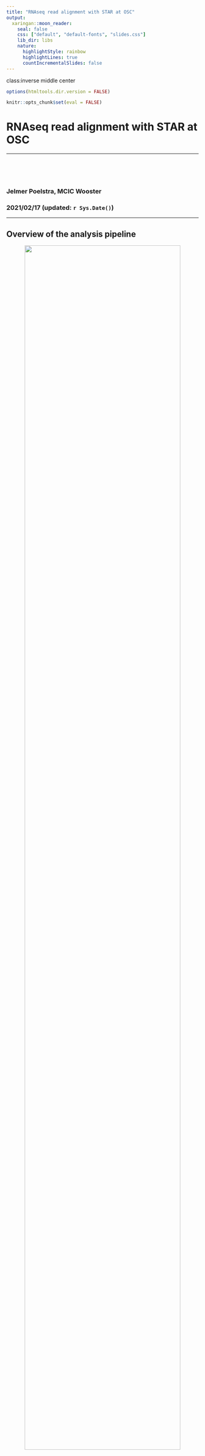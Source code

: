 ```yaml
---
title: "RNAseq read alignment with STAR at OSC"
output:
  xaringan::moon_reader:
    seal: false
    css: ["default", "default-fonts", "slides.css"]
    lib_dir: libs
    nature:
      highlightStyle: rainbow
      highlightLines: true
      countIncrementalSlides: false
---
```

class:inverse middle center

```r
options(htmltools.dir.version = FALSE)

knitr::opts_chunk$set(eval = FALSE)
```

# RNAseq read alignment with STAR at OSC

----

<br> <br> <br>

### Jelmer Poelstra, MCIC Wooster
### 2021/02/17 (updated: `r Sys.Date()`)
  
---

## Overview of the analysis pipeline

<p align="center">
<img src=img/pipeline-overview2.png width="90%">
</p>

---

## Aligning RNAseq reads

The purpose of aligning reads, also known as *mapping*:  
**determine where in the genome each read originates from.**
  
Aligning RNAseq reads is more challenging than DNA reads:
due to *splicing*, many reads can't be simply be mapped wholly to the genome.
  
Moreover, there is often *alternative splicing*,
such that a single "correct" reference is simply not applicable.

<figure>
<p align="center">
<img src="img/DNA_alternative_splicing.gif" width="75%">
<figcaption>Figure from <a href="https://en.wikipedia.org/wiki/Alternative_splicing#/media/File:DNA_alternative_splicing.gif">Wikipedia</a></figcaption>
</p>
</figure>

---

## Aligning RNAseq reads (cont.)

Three different strategies are possible &ndash; but mapping to the genome
is preferable as long as a reference genome is available:

<br>

<figure>
<p align="center">
<img src="img/mapping-strategies.png" width="85%">
<figcaption>Figures from <a href="https://www.nature.com/articles/nmeth1010-793">Cloonan & Grimmond 2010</a></figcaption>
</p>
</figure>

---

## Aligning RNAseq reads (cont.)

Therefore, RNAseq mappers have to be "splice-aware":

<br>

<figure>
<p align="center">
<img src="img/star-map.png" width="80%">
<figcaption>Figure from Dobin et al. 2013</figcaption>
</p>
</figure>

---

## Alignment output: SAM/BAM files

- SAM/BAM files contain the original reads *along with the genomic coordinates
  to which they were mapped* (and more information).

- We get 1 SAM/BAM file for each sample with both the forward and the reverse
  reads (not 2 separate files like for FASTQ files).

--

- SAM is an uncompressed text file and BAM is its binary, compressed counterpart.
  
  - SAM: Sequence Alignment/Map
  
  - BAM: Binary Alignment/Map

  - Most software can work directly with BAM files, and you can use programs
    like Samtools to view them.
  
- For subsequent analyses, BAM files usually also need to be *sorted* by
  genomic coordinates (e.g. with Samtools but also STAR).

---

## The STAR aligner

**About STAR:**

- STAR is an acronym for "Spliced Transcripts Alignment to a Reference".

- Reference paper &ndash; Dobin et al. 2013, *Bioinformatics*: [STAR: ultrafast
  universal RNA-seq aligner](https://academic.oup.com/bioinformatics/article/29/1/15/272537).

- [This page](https://hbctraining.github.io/Intro-to-rnaseq-hpc-O2/lessons/03_alignment.html)
  has a nice quick, visual explanation of STAR's alignment strategy.

- It's a very fast aligner, but memory-intensive. Luckily we have OSC!

--

<br>

.content-box-info[
Before we can perform the mapping, we also need to index the genome with STAR.
Every mapper has its own mapping algorith and associated with that also its
own way to create a genome dictionary.
]

---

## STAR at OSC

- STAR is available in a module at OSC. The Owens cluster has a more recent
  version available, so make sure to log in to the Owens cluster.

  ```sh
  $ cd /fs/project/PAS0471/teach/misc/2021-02_rnaseq/$USER
  ```
  
  ```sh
  $ module load star/2.6.0a
  ```

---

## STAR options for genome indexing

Some options when generating a genome index with STAR are as follows:

| Option                        | Meaning
|-------------------------------|---------
| `--runThreadN 18`             | Use 18 cores/threads
| `--runMode genomeGenerate`    | The mode to index a genome
| `--genomeDir mydir`           | Destination dir for index 
| `--genomeFastaFiles my.fasta` | Path to the genome FASTA file
| `--sjdbGTFfile my.gtf`        | Path to the genome GTF file
| `--sjdbOverhang ReadLength-1` | Length of the donor/acceptor sequence <br> on each side of the junctions
| `--genomeSAindexNbases 14`    | Length of the SA pre-indexing string

--

.content-box-info[
According to the documentation `genomeSAindexNbases` should be:

`log2(GenomeLength)/2 - 1)` => `log2(782520133)/2 - 1)` = 13.77 = 14
]

---

## The key parts of a script to index the genome

```sh
#!/bin/bash
#SBATCH --account=PAS0471
#SBATCH --time=2:00:00
#SBATCH --cpus-per-task=18
module load star/2.6.0a

STAR --runThreadN "$SLURM_CPUS_ON_NODE" \
    --runMode genomeGenerate \
    --genomeDir "$index_dir" \
    --genomeFastaFiles "$ref_fa" \
    --sjdbGTFtagExonParentTranscript "$ref_gff" \
    --genomeSAindexNbases 13 \
    --sjdbOverhang ReadLength-1
```

--

Submit the script:

```sh
$ ref_fa=data/ref/Heinz1706_4.00/S_lycopersicum_chromosomes.4.00.fa
$ ref_gff=data/ref/annot/ITAG4.1/ITAG4.1_gene_models.gff
$ index_dir=data/ref/Heinz1706_4.00/STAR_index

$ sbatch scripts/align/star_index.sh \
    "$ref_fa" "$ref_gff" "$index_dir"
#> Submitted batch job 12826056
```

---

## Check the output

```sh
$ ls
#> slurm-STAR-index-12826056.out Log.out

$ cat slurm-STAR-index-12826056.out
#> Feb 10 14:53:19 ..... started STAR run
#> Feb 10 14:53:19 ... starting to generate Genome files
#> Feb 10 14:53:34 ... starting to sort Suffix Array. This may take a long time...
#> Feb 10 14:53:39 ... sorting Suffix Array chunks and saving them to disk...
#> Feb 10 14:55:09 ... loading chunks from disk, packing SA...
#> Feb 10 14:55:28 ... finished generating suffix array
#> Feb 10 14:55:28 ... generating Suffix Array index
#> Feb 10 14:56:15 ... completed Suffix Array index
#> Feb 10 14:56:15 ... writing Genome to disk ...
#> Feb 10 14:56:15 ... writing Suffix Array to disk ...
#> Feb 10 14:56:18 ... writing SAindex to disk
#> Feb 10 14:56:18 ..... finished successfully
```

---

## Check the output (cont.)

STAR also automatically outputs a file `Log.out` with lots of information
about the run:
  
```sh
$ less Log.out

#> STAR version=STAR_2.6.0a
#> STAR compilation time,server,dir=Mon Apr 23 13:19:26 EDT 2018 #> florence.cshl.edu:/sonas-hs/gingeras/nlsas_norepl/user/dobin/STAR/STAR.master/source
#> ##### DEFAULT parameters:
#> versionSTAR                       20201
#> versionGenome                     20101   20200   
#> parametersFiles                   -   
#> sysShell                          -
#> runMode                           alignReads
#> runThreadN                        1
#> runDirPerm                        User_RWX
#> runRNGseed                        777
#> ...
```

```sh
$ wc -l Log.out
#> 416
```

---

## Check the output (cont.)

Check the actual indexing output files:
  
```sh
$ ls -lh data/ref/Heinz1706_4.00/STAR_index

#> total 7.2G
#> -rw-r--r-- 1 jelmer PAS0471  116 Feb 10 14:53 chrLength.txt
#> -rw-r--r-- 1 jelmer PAS0471  246 Feb 10 14:53 chrNameLength.txt
#> -rw-r--r-- 1 jelmer PAS0471  130 Feb 10 14:53 chrName.txt
#> -rw-r--r-- 1 jelmer PAS0471  130 Feb 10 14:53 chrStart.txt
#> -rw-r--r-- 1 jelmer PAS0471 748M Feb 10 14:56 Genome
#> -rw-r--r-- 1 jelmer PAS0471  734 Feb 10 14:56 genomeParameters.txt
#> -rw-r--r-- 1 jelmer PAS0471 6.1G Feb 10 14:56 SA
#> -rw-r--r-- 1 jelmer PAS0471 374M Feb 10 14:56 SAindex
```

---

## STAR options for alignment

Some options for aligning reads to the genome using STAR are  
(_not showing options that were shown above for indexing_):

| Option                    | Meaning
|---------------------------|------------
| `--readFilesIn`           | Path to FASTQ file
| `--outFileNamePrefix`     | Path and (**sample**) prefix for output files
| `--outFilterMultimapNmax` | Max. nr. alignments for a read <br> (default: 10)
| `--outSAMtype` | Output sorted BAM (default: SAM) <br> `BAM SortedByCoordinate` for sorted BAM
| `--outSAMunmapped`        | What to do with unmapped reads <br> (default: don't output)

--

.content-box-warning[
Check maximum intron size in GFF:

`--alignIntronMin 20` &mdash; minimum intron length

`--alignIntronMax 1000000` &mdash; maximum intron length
]

---

## The key parts of a script to map reads for 1 sample

```sh
#!/bin/bash
#SBATCH --time=2:00:00
#SBATCH --cpus-per-task=18
module load star/2.6.0a

R1=$(ls "$fastq_dir"/*"$sample"*R1*fastq.gz)
R2=$(ls "$fastq_dir"/*"$sample"*R2*fastq.gz)

STAR --runThreadN "$SLURM_CPUS_ON_NODE" \
   --genomeDir "$index_dir" \
   --sjdbGTFtagExonParentTranscript "$ref_gff" \
   --readFilesIn "$R1" "$R2" \
   --readFilesCommand zcat \
   --outFileNamePrefix "$bam_dir/$sample"_ \
   --outSAMtype BAM SortedByCoordinate
```

--

**Submit the script:**

```sh
$ sample=C6_myb2
$ fastq_dir=data/fastq_concat
$ bam_dir=results/align/bam
$ sbatch -o "$slurm_log" scripts/align/star_align.sh \
      "$sample" "$fastq_dir" "$index_dir" "$ref_gff" "$bam_dir"
```

---

## Check the output

First, let's have a look at the SLURM log of our script:

```sh
$ cat slurm-align-C6_myb2-12836540.out
#> Starting script star_align.sh
#> Mon Feb 15 20:47:51 EST 2021
#> -------------------
#> 
#> R1 input file: data/fastq_concat_subsample/C6_myb2_R1.fastq.gz
#> R2 input file: data/fastq_concat_subsample/C6_myb2_R2.fastq.gz
#> Genome index dir: data/ref/Heinz1706_4.00/STAR_index
#> Genome annotation file: data/ref/annot/ITAG4.1/ITAG4.1_gene_models.gff
#> Bam (output) directory: results/align/bam
#> 
#> Running STAR....
#> Feb 15 20:47:51 ..... started STAR run
#> Feb 15 20:47:52 ..... loading genome
#> Feb 15 20:47:59 ..... started mapping
#> Feb 15 20:50:11 ..... started sorting BAM
#> Feb 15 20:50:19 ..... finished successfully
#> 
#> ----------------
#> Done with script star_align.sh
#> Mon Feb 15 20:50:19 EST 2021
```

---

## Check the output (cont.)

Next, let's check if we can see the BAM file and what its size is:

```sh
$ du -sh results/align/bam/*bam
#> 230M    results/align/bam/C6_myb2_Aligned.sortedByCoord.out.bam
```

<br>

We'll take a closer look at the STAR log files, which our script moved
to a sub-directory of the output dir:

```sh
$ ls $bam_dir/star_logs
#> results/align/bam/star_logs/C6_myb2_Log.final.out
#> results/align/bam/star_logs/C6_myb2_Log.out
#> results/align/bam/star_logs/C6_myb2_Log.progress.out
#> results/align/bam/star_logs/C6_myb2_SJ.out.tab
```

---

## Check the output (cont.)

The file `<sample>_Log` has a basic run log:

```sh
$ less results/align/bam/star_logs/C6_myb2_Log.out
# STAR version=STAR_2.6.0a
# STAR compilation time,server,dir=Mon Apr 23 13:19:26 EDT 2018 # florence.cshl.edu:/sonas-hs/gingeras/nlsas_norepl/user/dobin/STAR/STAR.master/source
# ##### DEFAULT parameters:
# versionSTAR                       20201
# versionGenome                     20101   20200   
# parametersFiles                   -   
# sysShell                          -
# runMode                           alignReads
# 
# ...
# 
# Loading Genome ... done! state: good=1 eof=0 fail=0 bad=0; loaded 784072704 bytes
# SA file size: 6455421245 bytes; state: good=1 eof=0 fail=0 bad=0
# Loading SA ... done! state: good=1 eof=0 fail=0 bad=0; loaded 6455421245 bytes
# Loading SAindex ... done: 391468491 bytes
# Finished loading the genome: Mon Feb 15 20:47:59 2021
# 
# alignIntronMax=alignMatesGapMax=0, the max intron size will be approximately determined by # (2^winBinNbits)*winAnchorDistNbins=589824
# Created thread # 1
# Created thread # 2
```

---

## Check the output (cont.)

The file `<sample>_Log.progress.out` has a log of mapping progress.

The mapping of this file apparently went so fast that only one row is shown,
but this file can show multiple rows with mappping stats as time progresses.

```sh
$ cat results/align/bam/star_logs/C6_myb2_Log.progress.out

#           Time    Speed        Read     Read   Mapped   Mapped   Mapped   Mapped Unmapped Unmapped Unmapped Unmapped
#                    M/hr      number   length   unique   length   MMrate    multi   multi+       MM    short    other
# Feb 15 20:49:27     48.8     1192672      276    76.3%    277.8     0.2%     1.6%     0.1%     0.3%    19.1%     2.6%
# ALL DONE!
```

---

## Check the output (cont.)

The file `<sample>_SJ.out.tab` has a table of high-confidence splice junctions
(only those supported by *uniquely* mapping reads):

```sh
$ less results/align/bam/star_logs/C6_myb2_SJ.out.tab
# SL4.0ch00       18299   19023   1       1       0       1       0       12
# SL4.0ch00       1253757 1264285 2       2       0       0       1       46
# SL4.0ch00       1259569 1263678 2       2       0       1       0       47
# SL4.0ch00       1259569 1264285 2       2       0       1       0       26
# SL4.0ch00       1263726 1264285 2       2       0       2       1       47
# SL4.0ch00       1376108 1376905 1       5       0       0       1       33
# SL4.0ch00       1386429 1387446 1       1       0       0       1       55
# SL4.0ch00       1389552 1390217 0       0       0       0       18      66
# SL4.0ch00       1457286 1457951 0       0       0       0       18      65
# SL4.0ch00       1470754 1471439 1       5       0       0       1       64
# SL4.0ch00       1531568 1532365 1       5       0       0       1       33
# SL4.0ch00       1541889 1542906 1       1       0       0       1       55
# SL4.0ch00       1545012 1545677 0       0       0       0       18      66
# SL4.0ch00       1903425 1905479 2       2       0       0       1       53
# SL4.0ch00       1903425 1946574 2       2       0       0       1       53
# SL4.0ch00       2044995 2046903 0       0       0       0       6       32
# SL4.0ch00       2497375 2498040 0       0       0       0       18      65
# SL4.0ch00       2510840 2511525 1       5       0       0       1       64
# SL4.0ch00       2574688 2575704 2       2       0       0       1       55
```

---

## Check the output (cont.)

Most useful for now is the file `<sample>_Log.final.out`,
which has a summary of mapping statistics:


```sh
$ less results/align/bam/star_logs/C6_myb2_Log.final.out
# Started job on                            | Feb 15 20:47:51
# Started mapping on                        | Feb 15 20:47:59
# Finished on                               | Feb 15 20:50:19
# Mapping speed, Million of reads per hour  | 65.57
# Number of input reads                     | 2549920
# Average input read length                 | 276
# UNIQUE READS:     
# Uniquely mapped reads number              | 1945474
# Uniquely mapped reads %                   | 76.30%
# Average mapped length                     | 277.75
# Number of splices: Total                  | 1487782
# Number of splices: Annotated (sjdb)       | 0
# Number of splices: GT/AG                  | 1451397
# Number of splices: GC/AG                  | 14313
# Number of splices: AT/AC                  | 747
# Number of splices: Non-canonical          | 21325
# Mismatch rate per base, %                 | 0.18%
# Deletion rate per base                    | 0.01%
# Deletion average length                   | 1.02
# Insertion rate per base                   | 0.01%
# Insertion average length                  | 2.63
```

---

## Check the output (cont.)

While 76% of reads mapped uniquely (previous slide),
among the rest, we can see that "multi-mapped reads" account for a relatively
small proportion (<2%) while there are a lot (>20%) of unmapped reads.

Among unmapped reads, the vast majority (19% of the total number of reads)
are "too short". This does not necessarily mean that the read itself was too
short. More often, it will mean that the alignment that could be made was
too short.

```sh
# [...continuing results/align/bam/star_logs/C6_myb2_Log.final.out]
# MULTI-MAPPING READS:
# Number of reads mapped to multiple loci   | 42055
# % of reads mapped to multiple loci        | 1.65%
# Number of reads mapped to too many loci   | 1977
# % of reads mapped to too many loci        | 0.08%
# UNMAPPED READS:
# % of reads unmapped: too many mismatches  | 0.31%
# % of reads unmapped: too short            | 19.12%
# % of reads unmapped: other                | 2.55%
# CHIMERIC READS:
# Number of chimeric reads                  | 0
# % of chimeric reads                       | 0.00%
```

---

## Splice site frequencies in plants

In the log file, we saw the numbers of different observed splice sites.
How do those compare to our expectations?

---

```sh
# Number of splices: GT/AG                  | 1451397
# Number of splices: GC/AG                  | 14313
# Number of splices: AT/AC                  | 747
# Number of splices: Non-canonical          | 21325
```

<figure>
<p align="center">
<img src=img/splice-sites_PuckerBrockington2018.png width="90%">
<figcaption><a href="https://bmcgenomics.biomedcentral.com/articles/10.1186/s12864-018-5360-z">Pucker & Brockington 2018</a> </figcaption>
</p>
</figure>

---

## A script to loop over all files

```sh
#!/bin/bash

samples=($(cat "$sample_list"))

for sample in "${samples[@]}"; do

  R1=$(ls "$fastq_dir"/*"$sample"*_R1*fastq.gz)

  slurm_log=slurm-align-"$sample"-%j.out 

  echo "Submitting star_align.sh for $sample"
  sbatch -o "$slurm_log" scripts/align/star_align.sh \
      "$sample" "$fastq_dir" "$index_dir" "$ref_gff" "$bam_dir"

done
```

---

## Submit the loop script

```sh
$ ./scripts/align/star_align_loop.sh
    "$sample_list" "$fastq_dir" "$index_dir" "$ref_gff" "$bam_dir"
    
#> Starting script star_align_loop.sh
#> Wed Feb 10 21:03:13 EST 2021
#> -------------------
#> 
#> FASTQ dir: data/fastq_concat
#> Sample list: data/meta/samples.txt
#> Genome index dir: data/ref/Heinz1706_4.00/STAR_index
#> Genome annotation file: data/ref/annot/ITAG4.1/ITAG4.1_gene_models.gff
#> Bam (output) directory: results/align/bam
#> 
#> Submitting star_align.sh for C6_myb2
#> Submitted batch job 12830287
#> Submitting star_align.sh for C6_myb2
#> Submitted batch job 12830289
#> Submitting star_align.sh for C6_myb3
#> Submitted batch job 12830291
#> Submitting star_align.sh for C6_myb3
#> Submitted batch job 12830293
#> ...
```

---

## Check the output (cont.)

```sh
$ du -sh $bam_dir/*bam
#> 230M    results/align/bam/C6_myb2_Aligned.sortedByCoord.out.bam
#> 270M    results/align/bam/C6_myb3_Aligned.sortedByCoord.out.bam
#> 183M    results/align/bam/C6_myb4_Aligned.sortedByCoord.out.bam
#> 237M    results/align/bam/cnt_1_Aligned.sortedByCoord.out.bam
#> 240M    results/align/bam/cnt_2_Aligned.sortedByCoord.out.bam
#> 211M    results/align/bam/cnt_3_Aligned.sortedByCoord.out.bam
#> 274M    results/align/bam/CT_05_Aligned.sortedByCoord.out.bam
#> 254M    results/align/bam/CT_06_Aligned.sortedByCoord.out.bam
#> 286M    results/align/bam/CT_09_Aligned.sortedByCoord.out.bam
#> 275M    results/align/bam/myb_1_Aligned.sortedByCoord.out.bam
#> 285M    results/align/bam/myb_2_Aligned.sortedByCoord.out.bam
#> 292M    results/align/bam/myb_3_Aligned.sortedByCoord.out.bam
#> 251M    results/align/bam/T_26_Aligned.sortedByCoord.out.bam
#> 284M    results/align/bam/T_29_Aligned.sortedByCoord.out.bam
#> 0       results/align/bam/T_30_Aligned.sortedByCoord.out.bam
```

---

## Check the output (cont.)

```sh
$ grep "Uniquely mapped" results/align/bam/star_logs/*Log.final*
#> C6_myb2_Log.final.out: Uniquely mapped reads % |   76.30%
#> C6_myb3_Log.final.out: Uniquely mapped reads % |   79.46%
#> C6_myb4_Log.final.out: Uniquely mapped reads % |   56.44%
#> cnt_1_Log.final.out:   Uniquely mapped reads % |   71.11%
#> cnt_2_Log.final.out:   Uniquely mapped reads % |   78.40%
#> cnt_3_Log.final.out:   Uniquely mapped reads % |   66.60%
#> CT_05_Log.final.out:   Uniquely mapped reads % |   80.29%
#> CT_06_Log.final.out:   Uniquely mapped reads % |   81.05%
#> CT_09_Log.final.out:   Uniquely mapped reads % |   86.46%
#> myb_1_Log.final.out:   Uniquely mapped reads % |   87.14%
#> myb_2_Log.final.out:   Uniquely mapped reads % |   86.76%
#> myb_3_Log.final.out:   Uniquely mapped reads % |   87.18%
#> T_26_Log.final.out:    Uniquely mapped reads % |   85.01%
#> T_29_Log.final.out:    Uniquely mapped reads % |   86.01%
```

---

## Running MultiQC on the STAR logs

```sh
$ sbatch scripts/qc/multiqc.sh results/align/bam/star_logs
```

---

## Other QC and viewing of the alignments

- Integrative Genome Viewer (IGV)

- Qualimap

---

## More about bamfiles

